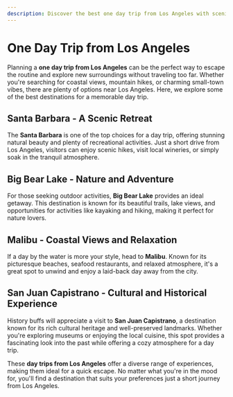 ```yaml
---
description: Discover the best one day trip from Los Angeles with scenic destinations, exciting activities, and top recommendations for a perfect getaway.
---
```


# One Day Trip from Los Angeles

Planning a **one day trip from Los Angeles** can be the perfect way to escape the routine and explore new surroundings without traveling too far. Whether you're searching for coastal views, mountain hikes, or charming small-town vibes, there are plenty of options near Los Angeles. Here, we explore some of the best destinations for a memorable day trip.

## Santa Barbara - A Scenic Retreat

The **Santa Barbara** is one of the top choices for a day trip, offering stunning natural beauty and plenty of recreational activities. Just a short drive from Los Angeles, visitors can enjoy scenic hikes, visit local wineries, or simply soak in the tranquil atmosphere.

## Big Bear Lake - Nature and Adventure

For those seeking outdoor activities, **Big Bear Lake** provides an ideal getaway. This destination is known for its beautiful trails, lake views, and opportunities for activities like kayaking and hiking, making it perfect for nature lovers.

<PromotionSection />

## Malibu - Coastal Views and Relaxation

If a day by the water is more your style, head to **Malibu**. Known for its picturesque beaches, seafood restaurants, and relaxed atmosphere, it's a great spot to unwind and enjoy a laid-back day away from the city.

## San Juan Capistrano - Cultural and Historical Experience

History buffs will appreciate a visit to **San Juan Capistrano**, a destination known for its rich cultural heritage and well-preserved landmarks. Whether you're exploring museums or enjoying the local cuisine, this spot provides a fascinating look into the past while offering a cozy atmosphere for a day trip.

These **day trips from Los Angeles** offer a diverse range of experiences, making them ideal for a quick escape. No matter what you're in the mood for, you'll find a destination that suits your preferences just a short journey from Los Angeles.
